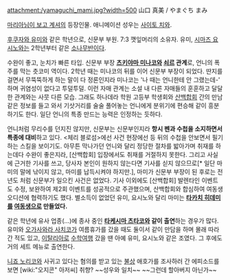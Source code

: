 attachment:/yamaguchi_mami.jpg?width=500
山口 真美 / やまぐち まみ

[[마리아님이 보고 계셔]]의 등장인물. 애니메이션 성우는 [[사이토 치와]].

[[후쿠자와 유미]]와 같은 학년으로, 신문부 부원. 7:3 깻잎머리의 소유자. 유미, [[시마즈 요시노]]와는 2학년부터 같은 [[소나무]]반이다.

수완이 좋고, 눈치가 빠른 타입. 신문부 부장 '''[[츠키야마 미나코]]와 [[쇠르]] 관계'''로, 언니의 폭주를 막는 츳코미 역이다. 2학년 때는 미나코의 뒤를 이어 신문부 부장이 되었다. 딴지를 걸면서 무뚝뚝하게 하는 말이 다 정론인지라 미나코는 '나 때는 언니한테 안 그랬는데-' 하며 귀염성이 없다고 투덜투덜. 이런 자매 관계는 소설 내 다른 자매들의 훈훈하고 달달한 관계와는 사뭇 다른 모습. 그래도 하나데라 학원 고등부 학생회와 [[산백합회]] 간의 만남 같은 정보를 들고 와서 기삿거리를 술술 풀어놓는 언니에게 분위기에 편승해 같이 흥분하기도 한다. 일단 언니의 특종 만드는 능력은 인정하는 듯하다. 

언니처럼 무리수를 던지진 않지만, 신문부는 신문부인지라 '''항시 펜과 수첩을 소지하면서 특종에 대비'''하고 있다. <체리 블로섬>에선 사건 현장에선 등 뒤의 수첩을 안보면서 필기하는 스킬을 보이기도. 아무튼 막나가던 언니와 달리 정당한 절차를 밟아가며 취재를 하는데다 수완이 좋은지라, [산백합회] 입장에서도 취재를 거절하지 못한다. 그리고 사실에 근거한 기사를 쓰고, 당사자 본인이 원하지 않는다면 기사를 싣지 않으므로[* 일단 마미의 말에 낚이지 않고, 마미를 납득시켜야 하지만.], 마미가 신문부 부장이 된 후로는 전년도 처럼 신문부가 일으킨 사건은 없었다. 기사 이외에도 [산백합회] 발렌타인 이벤트도 수정, 보완하여 제2회 이벤트를 성공적으로 주관했으며, 산백합회와 합심하여 여동생 오디션에 협력하기도 했다. 별소득이 없었던 유미, 요시노와 달리 마미는 '''[[타카치 히데미]]를 [[여동생]]으로 만들었다.''' 

같은 학년에 유사 업종(…)에 종사 중인 '''[[타케시마 츠타코]]와 같이 출연'''하는 경우가 많다. 유미와 [[오가사와라 사치코]]가 여름휴가를 갔을 때도 둘이서 같이 만담을 하며 몰래 따라간 적도 있고, [[이탈리아]]로 [[수학여행]] 갔을 땐 아예 유미, 요시노와 같은 조였다. 그 후에도 거의 세트 메뉴로 출연한다.

[[니죠 노리코]]와 사귀고 있다는 혐의를 받고 있는 [[불상]] 애호가를 조사하러 간 에피소드를 보면 [wiki:"오지콘" 아저씨] 취향? ~~성우와 일치~~ ~~그런데 할아버지 아닌가~~

